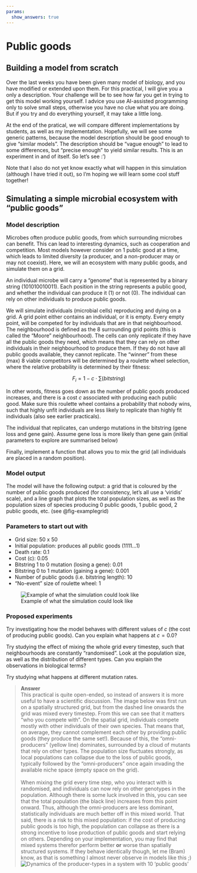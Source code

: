 ```yaml
---
params:
  show_answers: true
---
```


# Public goods

## Building a model from scratch

Over the last weeks you have been given many model of biology, and you have modified or extended upon them. For this practical, I will give you a only a description. Your challenge will be to see how far you get in trying to get this model working yourself. I advice you use AI-assisted programming only to solve small steps, otherwise you have no clue what you are doing. But if you try and do everything yourself, it may take a little long. 

At the end of the pratical, we will compare different implementations by students, as well as my implementation. Hopefully, we will see some generic patterns, because the model description should be good enough to give "similar models". The description should be "vague enough" to lead to some differences, but "precise enough" to yield similar results. This is an experiment in and of itself. So let's see :')

Note that I also do not yet know exactly what will happen in this simulation (although I have tried it out), so I'm hoping we will learn some cool stuff together! 

## Simulating a simple microbial ecosystem with "public goods"

### Model description

Microbes often produce public goods, from which surrounding microbes can benefit. This can lead to interesting dynamics, such as cooperation and competition. Most models however consider on 1 public good at a time, which leads to limited diversity (a producer, and a non-producer may or may not coexist). Here, we will an ecosystem with many public goods, and simulate them on a grid. 

An individual microbe will carry a "genome" that is represented by a binary string (101010010011). Each position in the string represents a public good, and whether the individual can produce it (1) or not (0). The individual can rely on other individuals to produce public goods. 

We will simulate individuals (microbial cells) reproducing and dying on a grid. A grid point either contains an individual, or it is empty. Every empty point, will be competed for by individuals that are in that neighbourhood. The neighbourhood is defined as the 8 surrounding grid points (this is called the "Moore" neighbourhood). The cells can only replicate if they have all the public goods they need, which means that they can rely on other individuals in their neighbourhood to produce them. If they do not have all public goods available, they cannot replicate. The "winner" from these (max) 8 viable competitors will be determined by a roulette wheel selection, where the relative probability is determined by their fitness:

$$
F_i = 1 - c \cdot \sum({bitstring})
$$
 
In other words, fitness goes down as the number of public goods produced increases, and there is a cost $c$ associated with producing each public good. Make sure this roulette wheel contains a probability that nobody wins, such that highly unfit individuals are less likely to replicate than highly fit individuals (also see earlier practicals). 

The individual that replicates, can undergo mutations in the bitstring (gene loss and gene gain). Assume gene loss is more likely than gene gain (initial parameters to explore are summarised below)

Finally, implement a function that allows you to mix the grid (all individuals are placed in a random position). 

### Model output

The model will have the following output: a grid that is coloured by the number of public goods produced (for consistency, let's all use a 'viridis' scale), and a line graph that plots the total population sizes, as well as the population sizes of species producing 0 public goods, 1 public good, 2 public goods, etc. (see @fig-examplegrid)

### Parameters to start out with

- Grid size: 50 x 50
- Initial population: produces all public goods (1111...1)
- Death rate: 0.1
- Cost (c): 0.05
- Bitstring 1 to 0 mutation (losing a gene): 0.01
- Bitstring 0 to 1 mutation (gaining a gene): 0.001
- Number of public goods (i.e. bitstring length): 10 
- "No-event" size of roulette wheel: 1

![Example of what the simulation could look like](images/evo_pract3_example.png){#fig-examplegrid}

### Proposed experiments

Try investigating how the model behaves with different values of $c$ (the cost of producing public goods). Can you explain what happens at $c=0.0$? 

Try studying the effect of mixing the whole grid every timestep, such that neighbourhoods are constantly "randomised". Look at the population size, as well as the distribution of different types. Can you explain the observations in biological terms?

Try studying what happens at different mutation rates. 

:::{.content-visible when-meta="params.show_answers"}
> **Answer**<br>
> This practical is quite open-ended, so instead of answers it is more useful to have a scientific discussion. The image below was first run on a spatially structured grid, but from the dashed line onwards the grid was mixed every timestep. From this we can see that it matters "who you compete with". On the spatial grid, individuals compete mostly with other individuals of their own species. That means that, on average, they cannot complement each other by providing public goods (they produce the same set!). Because of this, the "omni-producers" (yellow line) dominates, surrounded by a cloud of mutants that rely on other types. The population size fluctuates strongly, as local populations can collapse due to the loss of public goods, typically followed by the "omni-producers" once again invading the available niche space (empty space on the grid). <br><br>
> When mixing the grid every time step, who you interact with is randomised, and individuals can now rely on other genotypes in the population. Although there is some luck involved in this, you can see that the total population (the black line) increases from this point onward. Thus, although the omni-producers are less dominant, statistically individuals are much better off in this mixed world. That said, there is a risk to this mixed population: if the cost of producing public goods is too high, the population can collapse as there is a strong incentive to lose production of public goods and start relying on others. Depending on your implementation, you may find that mixed systems therefor perform better **or** worse than spatially structured systems. If they behave identically though, let me (Bram) know, as that is something I almost never observe in models like this ;)
> ![Dynamics of the producer-types in a system with 10 'public goods'](images/evo_pract3_mix.png)
:::
